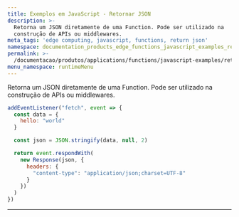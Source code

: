 ```yaml
---
title: Exemplos em JavaScript - Retornar JSON
description: >-
  Retorna um JSON diretamente de uma Function. Pode ser utilizado na
  construção de APIs ou middlewares.
meta_tags: 'edge computing, javascript, functions, return json'
namespace: documentation_products_edge_functions_javascript_examples_return_json
permalink: >-
  /documentacao/produtos/applications/functions/javascript-examples/return-json/
menu_namespace: runtimeMenu
---
```


Retorna um JSON diretamente de uma Function. Pode ser utilizado na construção de APIs ou middlewares.

```js
addEventListener("fetch", event => {
  const data = {
    hello: "world"
  }

  const json = JSON.stringify(data, null, 2)

  return event.respondWith(
    new Response(json, {
      headers: {
        "content-type": "application/json;charset=UTF-8"
      }
    })
  )
})
```





---

